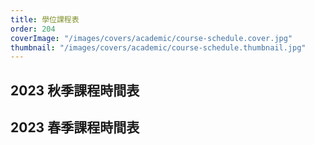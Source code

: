 ```yaml
---
title: 學位課程表
order: 204
coverImage: "/images/covers/academic/course-schedule.cover.jpg"
thumbnail: "/images/covers/academic/course-schedule.thumbnail.jpg"
---
```



## 2023 秋季課程時間表

<Pdf
  url="/docs/course-schedules/Class-Schedule-2023-Fall.pdf"
  title="2023 秋季課程時間表"
/>

## 2023 春季課程時間表

<Pdf
  url="/docs/course-schedules/Schedule-2023-Spring-20230111-CWTS-Academic-Dept.pdf"
  title="2023 春季課程時間表"
/>
